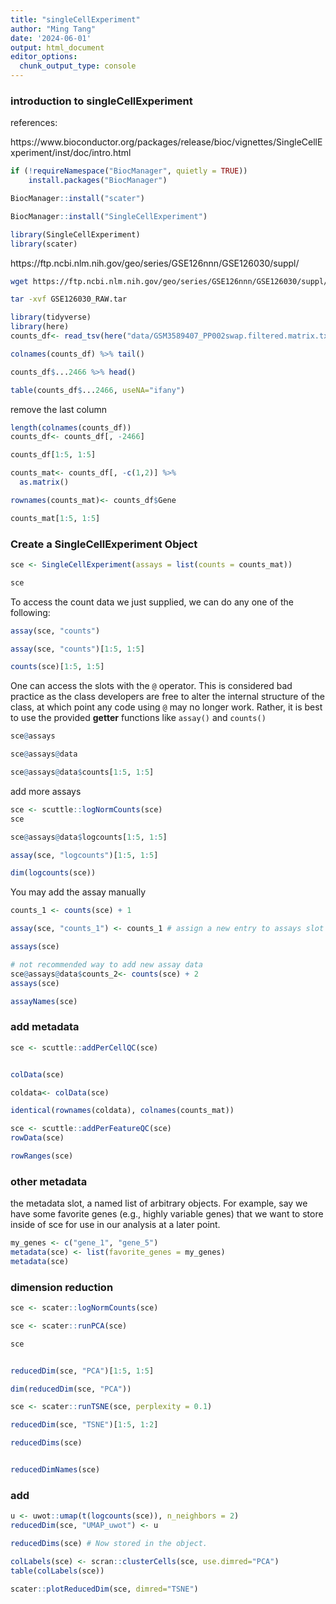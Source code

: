 ```yaml
---
title: "singleCellExperiment"
author: "Ming Tang"
date: '2024-06-01'
output: html_document
editor_options: 
  chunk_output_type: console
---
```


### introduction to singleCellExperiment 

references:

https://www.bioconductor.org/packages/release/bioc/vignettes/SingleCellExperiment/inst/doc/intro.html


```r
if (!requireNamespace("BiocManager", quietly = TRUE))
    install.packages("BiocManager")

BiocManager::install("scater")

BiocManager::install("SingleCellExperiment")

library(SingleCellExperiment)
library(scater)
```

https://ftp.ncbi.nlm.nih.gov/geo/series/GSE126nnn/GSE126030/suppl/

```bash
wget https://ftp.ncbi.nlm.nih.gov/geo/series/GSE126nnn/GSE126030/suppl/GSE126030_RAW.tar

tar -xvf GSE126030_RAW.tar
```


```r
library(tidyverse)
library(here)
counts_df<- read_tsv(here("data/GSM3589407_PP002swap.filtered.matrix.txt.gz"))

colnames(counts_df) %>% tail()

counts_df$...2466 %>% head()

table(counts_df$...2466, useNA="ifany")
```

remove the last column
```r
length(colnames(counts_df))
counts_df<- counts_df[, -2466]

counts_df[1:5, 1:5]

counts_mat<- counts_df[, -c(1,2)] %>%
  as.matrix()

rownames(counts_mat)<- counts_df$Gene

counts_mat[1:5, 1:5]
```

### Create a SingleCellExperiment Object 

```r
sce <- SingleCellExperiment(assays = list(counts = counts_mat))

sce
```
To access the count data we just supplied, we can do any one of the following:

```r
assay(sce, "counts")

assay(sce, "counts")[1:5, 1:5]

counts(sce)[1:5, 1:5]
```

One can access the slots with the `@` operator. This is considered bad practice as the class developers are free to alter the internal structure of the class, at which point any code using `@` may no longer work. Rather, it is best to use the provided **getter** functions like `assay()` and `counts()`

```r
sce@assays

sce@assays@data

sce@assays@data$counts[1:5, 1:5]
```

add more assays

```r
sce <- scuttle::logNormCounts(sce)
sce
```

```r
sce@assays@data$logcounts[1:5, 1:5]

assay(sce, "logcounts")[1:5, 1:5]

dim(logcounts(sce))
```

You may add the assay manually

```r
counts_1 <- counts(sce) + 1

assay(sce, "counts_1") <- counts_1 # assign a new entry to assays slot

assays(sce)

# not recommended way to add new assay data
sce@assays@data$counts_2<- counts(sce) + 2
assays(sce)
```

```r
assayNames(sce)
```

### add metadata

```r
sce <- scuttle::addPerCellQC(sce)


colData(sce)

coldata<- colData(sce)

identical(rownames(coldata), colnames(counts_mat))

sce <- scuttle::addPerFeatureQC(sce)
rowData(sce)
```

```r
rowRanges(sce)
```

### other metadata

the metadata slot, a named list of arbitrary objects. For example, say we have some favorite genes (e.g., highly variable genes) that we want to store inside of sce for use in our analysis at a later point. 

```r
my_genes <- c("gene_1", "gene_5")
metadata(sce) <- list(favorite_genes = my_genes)
metadata(sce)
```

### dimension reduction

```r
sce <- scater::logNormCounts(sce)

sce <- scater::runPCA(sce)

sce


reducedDim(sce, "PCA")[1:5, 1:5]

dim(reducedDim(sce, "PCA"))

sce <- scater::runTSNE(sce, perplexity = 0.1)

reducedDim(sce, "TSNE")[1:5, 1:2]

reducedDims(sce)


reducedDimNames(sce)
```

### add 

```r
u <- uwot::umap(t(logcounts(sce)), n_neighbors = 2)
reducedDim(sce, "UMAP_uwot") <- u

reducedDims(sce) # Now stored in the object.
```


```r
colLabels(sce) <- scran::clusterCells(sce, use.dimred="PCA")
table(colLabels(sce))
```

```r
scater::plotReducedDim(sce, dimred="TSNE")
```

